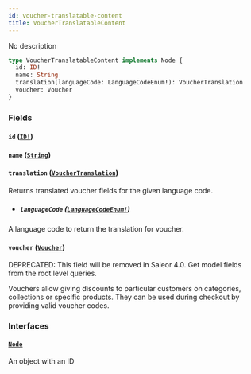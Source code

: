 ```yaml
---
id: voucher-translatable-content
title: VoucherTranslatableContent
---
```


No description

```graphql
type VoucherTranslatableContent implements Node {
  id: ID!
  name: String
  translation(languageCode: LanguageCodeEnum!): VoucherTranslation
  voucher: Voucher
}
```

### Fields

#### `id` ([`ID!`](../../../developer/api-reference/scalars/id))

#### `name` ([`String`](../../../developer/api-reference/scalars/string))

#### `translation` ([`VoucherTranslation`](../../../developer/api-reference/objects/voucher-translation))

Returns translated voucher fields for the given language code.

- ##### `languageCode` ([`LanguageCodeEnum!`](../../../developer/api-reference/enums/language-code-enum))

A language code to return the translation for voucher.

#### `voucher` ([`Voucher`](../../../developer/api-reference/objects/voucher))

<span class="badge badge--warning">DEPRECATED: This field will be removed in Saleor 4.0. Get model fields from the root level queries.</span>

Vouchers allow giving discounts to particular customers on categories, collections or specific products. They can be used during checkout by providing valid voucher codes.

### Interfaces

#### [`Node`](../../../developer/api-reference/interfaces/node)

An object with an ID
